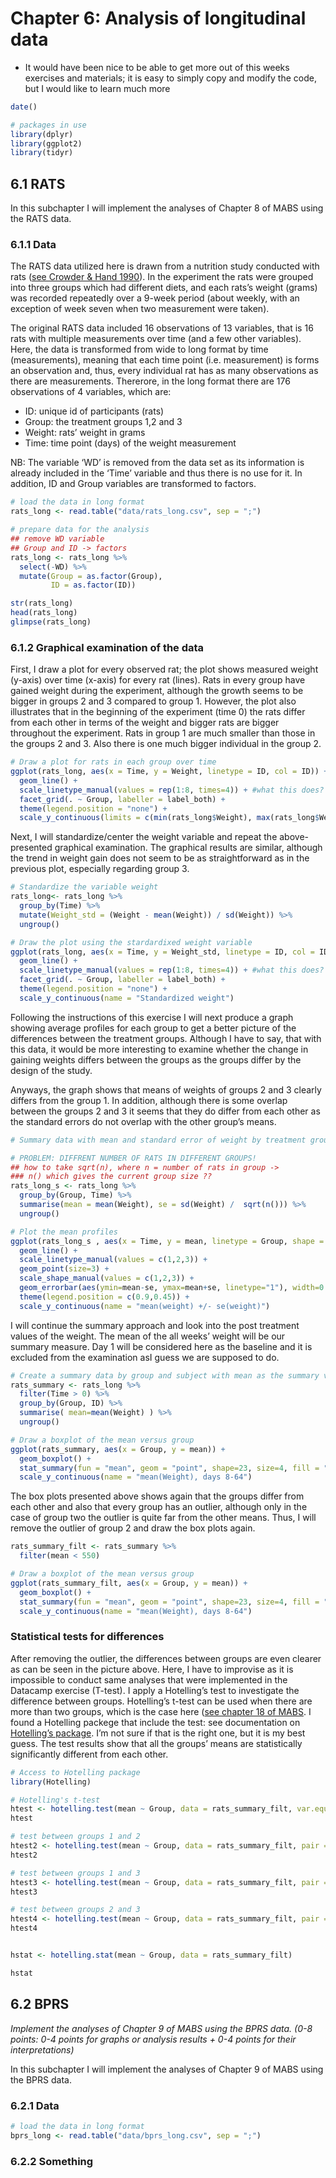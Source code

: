 # Chapter 6: Analysis of longitudinal data

- It would have been nice to be able to get more out of this weeks exercises and materials; it is easy to simply copy and modify the code, but I would like to learn much more

```r
date()

# packages in use
library(dplyr)
library(ggplot2)
library(tidyr)

```

## 6.1 RATS

In this subchapter I will implement the analyses of Chapter 8 of MABS using the RATS data.

### 6.1.1 Data

The RATS data utilized here is drawn from a nutrition study conducted with rats ([see Crowder & Hand 1990](https://www.routledge.com/Analysis-of-Repeated-Measures/Crowder-Hand/p/book/9780367450847)). In the experiment the rats were grouped into three groups which had different diets, and each rats’s weight (grams) was recorded repeatedly over a 9-week
period (about weekly, with an exception of week seven when two measurement were taken). 

The original RATS data included 16 observations of 13 variables, that is 16 rats with multiple measurements over time (and a few other variables). Here, the data is transformed from wide to long format by time (measurements), meaning that each time point (i.e. measurement) is forms an observation and, thus, every individual rat has as many observations as there are measurements. Thererore, in the long format there are 176 observations of 4 variables, which are:

- ID: unique id of participants (rats)
- Group: the treatment groups 1,2 and 3
- Weight: rats' weight in grams
- Time: time point (days) of the weight measurement

NB: The variable 'WD' is removed from the data set as its information is already included in the 'Time' variable and thus there is no use for it. In addition, ID and Group variables are transformed to factors.

```r
# load the data in long format
rats_long <- read.table("data/rats_long.csv", sep = ";")

# prepare data for the analysis
## remove WD variable 
## Group and ID -> factors
rats_long <- rats_long %>%
  select(-WD) %>%
  mutate(Group = as.factor(Group),
         ID = as.factor(ID))

str(rats_long)
head(rats_long)
glimpse(rats_long)
```

### 6.1.2 Graphical examination of the data

First, I draw a plot for every observed rat; the plot shows measured weight (y-axis) over time (x-axis) for every rat (lines). Rats in every group have gained weight during the experiment, although the growth seems to be bigger in groups 2 and 3 compared to group 1. However, the plot also illustrates that in the beginning of the experiment (time 0) the rats differ from each other in terms of the weight and bigger rats are bigger throughout the experiment. Rats in group 1 are much smaller than those in the groups 2 and 3. Also there is one much bigger individual in the group 2. 

```r

# Draw a plot for rats in each group over time
ggplot(rats_long, aes(x = Time, y = Weight, linetype = ID, col = ID)) +
  geom_line() +
  scale_linetype_manual(values = rep(1:8, times=4)) + #what this does?
  facet_grid(. ~ Group, labeller = label_both) +
  theme(legend.position = "none") + 
  scale_y_continuous(limits = c(min(rats_long$Weight), max(rats_long$Weight)))

```
Next, I will standardize/center the weight variable and repeat the above-presented graphical examination. The graphical results are similar, although the trend in weight gain does not seem to be as straightforward as in the previous plot, especially regarding group 3.

```r

# Standardize the variable weight
rats_long<- rats_long %>%
  group_by(Time) %>%
  mutate(Weight_std = (Weight - mean(Weight)) / sd(Weight)) %>%
  ungroup()

# Draw the plot using the stardardixed weight variable
ggplot(rats_long, aes(x = Time, y = Weight_std, linetype = ID, col = ID)) +
  geom_line() +
  scale_linetype_manual(values = rep(1:8, times=4)) + #what this does?
  facet_grid(. ~ Group, labeller = label_both) +
  theme(legend.position = "none") + 
  scale_y_continuous(name = "Standardized weight")

```

Following the instructions of this exercise I will next produce a graph showing average profiles for each group to get a better picture of the differences between the treatment groups. Although I have to say, that with this data, it would be more interesting to examine whether the change in gaining weights differs between the groups as the groups differ by the design of the study.

Anyways, the graph shows that means of weights of groups 2 and 3 clearly differs from the group 1. In addition, although there is some overlap between the groups 2 and 3 it seems that they do differ from each other as the standard errors do not overlap with the other group's means. 


```r

# Summary data with mean and standard error of weight by treatment group and time

# PROBLEM: DIFFRENT NUMBER OF RATS IN DIFFERENT GROUPS!
## how to take sqrt(n), where n = number of rats in group -> 
### n() which gives the current group size ??
rats_long_s <- rats_long %>%
  group_by(Group, Time) %>%
  summarise(mean = mean(Weight), se = sd(Weight) /  sqrt(n())) %>%
  ungroup()

# Plot the mean profiles
ggplot(rats_long_s , aes(x = Time, y = mean, linetype = Group, shape = Group, col = Group)) +
  geom_line() +
  scale_linetype_manual(values = c(1,2,3)) +
  geom_point(size=3) +
  scale_shape_manual(values = c(1,2,3)) +
  geom_errorbar(aes(ymin=mean-se, ymax=mean+se, linetype="1"), width=0.3) +
  theme(legend.position = c(0.9,0.45)) +
  scale_y_continuous(name = "mean(weight) +/- se(weight)")

```

I will continue the summary approach and look into the post treatment values of the weight. The mean of the all weeks' weight will be our summary measure. Day 1 will be considered here as the baseline and it is excluded from the examination asI guess we are supposed to do. 

```r
# Create a summary data by group and subject with mean as the summary variable (ignoring baseline day 1).
rats_summary <- rats_long %>%
  filter(Time > 0) %>%
  group_by(Group, ID) %>%
  summarise( mean=mean(Weight) ) %>%
  ungroup()

# Draw a boxplot of the mean versus group
ggplot(rats_summary, aes(x = Group, y = mean)) +
  geom_boxplot() +
  stat_summary(fun = "mean", geom = "point", shape=23, size=4, fill = "white") +
  scale_y_continuous(name = "mean(Weight), days 8-64")

```
The box plots presented above shows again that the groups differ from each other and also that every group has an outlier, although only in the case of group two the outlier is quite far from the other means. Thus, I will remove the outlier of group 2 and draw the box plots again. 

```r
rats_summary_filt <- rats_summary %>%
  filter(mean < 550)

# Draw a boxplot of the mean versus group
ggplot(rats_summary_filt, aes(x = Group, y = mean)) +
  geom_boxplot() +
  stat_summary(fun = "mean", geom = "point", shape=23, size=4, fill = "white") +
  scale_y_continuous(name = "mean(Weight), days 8-64")
```

### Statistical tests for differences

After removing the outlier, the differences between groups are even clearer as can be seen in the picture above. Here, I have to improvise as it is impossible to conduct same analyses that were implemented in the Datacamp exercise (T-test). I apply a Hotelling’s test to investigate the difference between groups. Hotelling's t-test can be used when there are more than two groups, which is the case here ([see chapter 18 of MABS](https://mooc.helsinki.fi/pluginfile.php/192850/course/section/7333/MABS4IODS-Part4.pdf). I found a Hotelling packege that include the test: see documentation on [Hotelling's package](https://cran.r-project.org/web/packages/Hotelling/Hotelling.pdf). I'm not sure if that is the right one, but it is my best guess. The test results show that all the groups' means are statistically significantly different from each other.

```r
# Access to Hotelling package
library(Hotelling)

# Hotelling's t-test
htest <- hotelling.test(mean ~ Group, data = rats_summary_filt, var.equal = TRUE)
htest 

# test between groups 1 and 2
htest2 <- hotelling.test(mean ~ Group, data = rats_summary_filt, pair = c(1,2), var.equal = TRUE)
htest2

# test between groups 1 and 3
htest3 <- hotelling.test(mean ~ Group, data = rats_summary_filt, pair = c(1,3), var.equal = TRUE)
htest3

# test between groups 2 and 3
htest4 <- hotelling.test(mean ~ Group, data = rats_summary_filt, pair = c(2,3), var.equal = TRUE)
htest4


hstat <- hotelling.stat(mean ~ Group, data = rats_summary_filt)

hstat 

```

## 6.2 BPRS

*_Implement the analyses of Chapter 9 of MABS using the BPRS data. (0-8 points: 0-4 points for graphs or analysis results + 0-4 points for their interpretations)_*

In this subchapter I will implement the analyses of Chapter 9 of MABS using the BPRS data.

### 6.2.1 Data

```r
# load the data in long format
bprs_long <- read.table("data/bprs_long.csv", sep = ";")

```

### 6.2.2 Something